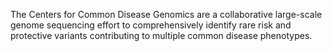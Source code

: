 The Centers for Common Disease Genomics are a collaborative large-scale genome sequencing effort to comprehensively identify rare risk and protective variants contributing to multiple common disease phenotypes.
